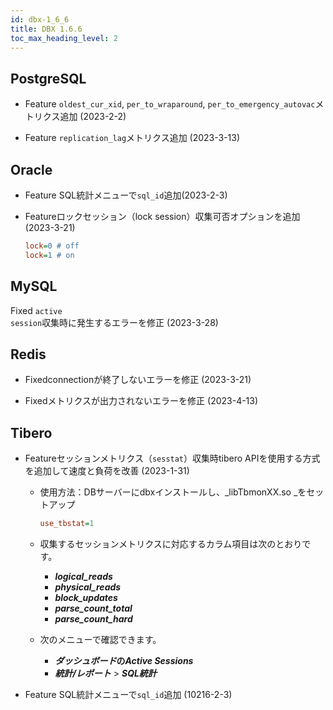 ```yaml
---
id: dbx-1_6_6
title: DBX 1.6.6
toc_max_heading_level: 2
---
```


## PostgreSQL

-   <Status>Feature</Status> <code>oldest_cur_xid</code>, <code>per_to_wraparound</code>, <code>per_to_emergency_autovac</code>メトリクス追加 (2023-2-2)

-   <Status>Feature</Status> <code>replication_lag</code>メトリクス追加 (2023-3-13)

## Oracle

-   <Status>Feature</Status> <UI>SQL統計</UI>メニューで<code>sql_id</code>追加(2023-2-3)

-   <Status>Feature</Status>ロックセッション（lock session）収集可否オプションを追加 (2023-3-21)

    ```ini title=whatap.conf
    lock=0 # off
    lock=1 # on
    ```

## MySQL

<Status>Fixed</Status> <code>active session</code>収集時に発生するエラーを修正 (2023-3-28)

## Redis

-   <Status>Fixed</Status>connectionが終了しないエラーを修正 (2023-3-21)

-   <Status>Fixed</Status>メトリクスが出力されないエラーを修正 (2023-4-13)

## Tibero

-   <Status>Feature</Status>セッションメトリクス（<code>sesstat</code>）収集時tibero APIを使用する方式を追加して速度と負荷を改善 (2023-1-31)

    -   使用方法：DBサーバーにdbxインストールし、_libTbmonXX.so _をセットアップ

        ```ini title=whatap.conf
        use_tbstat=1
        ```

    -   収集するセッションメトリクスに対応するカラム項目は次のとおりです。

        -   **_logical_reads_**
        -   **_physical_reads_**
        -   **_block_updates_**
        -   **_parse_count_total_**
        -   **_parse_count_hard_**

    -   次のメニューで確認できます。

        -   **_ダッシュボード_**の**_Active Sessions_**
        -   **_統計/レポート_** > **_SQL統計_**

-   <Status>Feature</Status> SQL統計メニューで`sql_id`追加 (10216-2-3)
